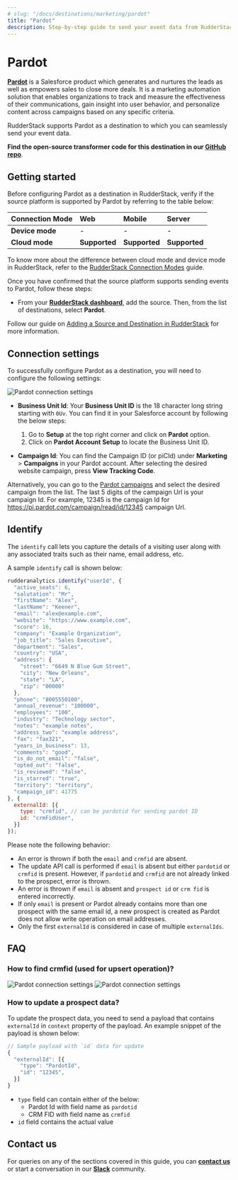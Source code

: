 ```yaml
---
# slug: "/docs/destinations/marketing/pardot"
title: "Pardot"
description: Step-by-step guide to send your event data from RudderStack to Pardot.
---
```


# Pardot

[**Pardot**](https://www.pardot.com/) is a Salesforce product which generates and nurtures the leads as well as empowers sales to close more deals. It is a marketing automation solution that enables organizations to track and measure the effectiveness of their communications, gain insight into user behavior, and personalize content across campaigns based on any specific criteria.

RudderStack supports Pardot as a destination to which you can seamlessly send your event data.

<div class="successBlock">

  <strong>Find the open-source transformer code for this destination in our <a href="https://github.com/rudderlabs/rudder-transformer/tree/master/v0/destinations/pardot">GitHub repo</a></strong>.
</div>

## Getting started

Before configuring Pardot as a destination in RudderStack, verify if the source platform is supported by Pardot by referring to the table below:

| **Connection Mode** | **Web**       | **Mobile**    | **Server**    |
| :------------------ | :------------ | :------------ | :------------ |
| **Device mode**     | -             | -             | -             |
| **Cloud mode**      | **Supported** | **Supported** | **Supported** |

<div class="infoBlock">

To know more about the difference between cloud mode and device mode in RudderStack, refer to the <a href="https://rudderstack.com/docs/connections/rudderstack-connection-modes/">RudderStack Connection Modes</a> guide.
</div>

Once you have confirmed that the source platform supports sending events to Pardot, follow these steps:

- From your [**RudderStack dashboard**](https://app.rudderstack.com/), add the source. Then, from the list of destinations, select **Pardot**.

<div class="infoBlock">

Follow our guide on <a href="https://rudderstack.com/docs/connections/adding-source-and-destination-rudderstack/">Adding a Source and Destination in RudderStack</a> for more information.
</div>



## Connection settings

To successfully configure Pardot as a destination, you will need to configure the following settings:

<img src="../../assets/event-stream-destinations/pardot-connection-settings3.png" alt="Pardot connection settings"/>

- **Business Unit Id**: Your **Business Unit ID** is the 18 character long string starting with `0Uv`. You can find it in your Salesforce account by following the below steps:
  1. Go to **Setup** at the top right corner and click on **Pardot** option. 
  2. Click on **Pardot Account Setup** to locate the Business Unit ID.

- **Campaign Id**: You can find the Campaign ID (or piCId) under **Marketing** > **Campaigns** in your Pardot account. After selecting the desired website campaign, press **View Tracking Code**.

Alternatively, you can go to the [Pardot campaigns](https://pi.pardot.com/campaign) and select the desired campaign from the list. The last 5 digits of the campaign Url is your campaign Id. For example, 12345 is the campaign Id for https://pi.pardot.com/campaign/read/id/12345 campaign Url.


## Identify

The `identify` call lets you capture the details of a visiting user along with any associated traits such as their name, email address, etc.

A sample `identify` call is shown below:

```javascript
rudderanalytics.identify("userId", {
  "active_seats": 6,
  "salutation": "Mr",
  "firstName": "Alex",
  "lastName": "Keener",
  "email": "alex@example.com",
  "website": "https://www.example.com",
  "score": 16,
  "company": "Example Organization",
  "job_title": "Sales Executive",
  "department": "Sales",
  "country": "USA",
  "address": {
    "street": "6649 N Blue Gum Street",
    "city": "New Orleans",
    "state": "LA",
    "zip": "00000"
  },
  "phone": "8005550100",
  "annual_revenue": "100000",
  "employees": "100",
  "industry": "Technology sector",
  "notes": "example notes",
  "address_two": "example address",
  "fax": "fax321",
  "years_in_business": 13,
  "comments": "good",
  "is_do_not_email": "false",
  "opted_out": "false",
  "is_reviewed": "false",
  "is_starred": "true",
  "territory": "territory",
  "campaign_id": 41775
}, {
  externalId: [{
    type: "crmfid", // can be pardotid for sending pardot ID
    id: "crmFidUser",
  }]
});
```
Please note the following behavior:
* An error is thrown if both the `email` and `crmfid` are absent.
* The update API call is performed if `email` is absent but either `pardotid` or `crmfid` is present. However, if `pardotid` and `crmfid` are not already linked to the prospect, error is thrown.
* An error is thrown if `email` is absent and `prospect id` or `crm fid` is entered incorrectly.
* If only `email` is present or Pardot already contains more than one prospect with the same email id, a new prospect is created as Pardot does not allow write operation on email addresses.
* Only the first `externalId` is considered in case of multiple `externalIds`.


## FAQ

### How to find crmfid (used for upsert operation)?

<img src="../../assets/event-stream-destinations/Pardot-crmfid1.png" alt="Pardot connection settings"/>

<img src="../../assets/event-stream-destinations/Pardot-crmfid2.png" alt="Pardot connection settings"/>

### How to update a prospect data?

To update the prospect data, you need to send a payload that contains `externalId` in `context` property of the payload. An example snippet of the payload is shown below:
```javascript
// Sample payload with `id` data for update
{
  "externalId": [{
    "type": "PardotId",
    "id": "12345",
  }]
}
```
- `type` field can contain either of the below:
  - Pardot Id with field name as `pardotid`
  - CRM FID with field name as `crmfid`
- `id` field contains the actual value

## Contact us

For queries on any of the sections covered in this guide, you can [**contact us**](mailto:%20docs@rudderstack.com) or start a conversation in our [**Slack**](https://rudderstack.com/join-rudderstack-slack-community) community.
